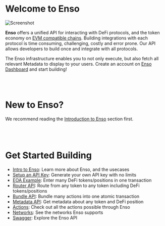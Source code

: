 
# Welcome to Enso

<Image src={image} alt="Screenshot" width={1300} height={500} />

**Enso** offers a unified API for interacting with DeFi protocols, and the token economy on [EVM compatible chains](./concepts/networks.mdx). Building integrations with each protocol is time consuming, challenging, costly and error prone.  Our API allows developers to build once and integrate with all protocols.

The Enso infrastructure enables you to not only execute, but also fetch all relevant Metadata to display to your users.  Create an account on [Enso Dashboard](https://shortcuts.enso.finance/developers) and start building!

<br></br>
# New to Enso?  
We recommend reading the [Introduction to Enso](../introduction/intro-to-enso.mdx) section first.
<br></br><br></br>

# Get Started Building

- [Intro to Enso](./introduction/intro-to-enso.mdx): Learn more about Enso, and the usecases
- [Setup an API Key](./introduction/get-api-key.mdx): Generate your own API key with no limits
- [EOA Example](./routingStrategy-examples/router.mdx): Enter many DeFi tokens/positions in one transaction
- [Router API](./router-api/introduction.mdx): Route from any token to any token including DeFi tokens/positions
- [Bundle API](./bundler-api/introduction.mdx): Bundle many actions into one atomic transaction
- [Metadata API](./metadata-api/api-reference/overview.mdx): Get metadata about any token and DeFi position
- [Actions](./bundler-api/actions.mdx): Check out all the actions possible through Enso
- [Networks](./concepts/networks.mdx): See the networks Enso supports
- [Swagger](https://api.enso.finance/api#/): Explore the Enso API